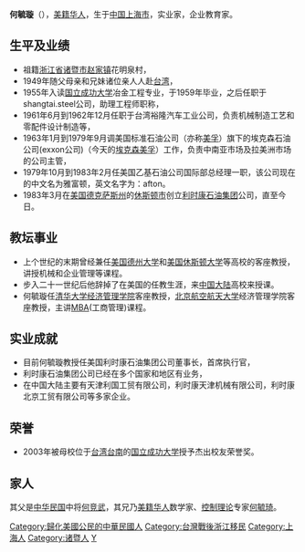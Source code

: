 {{unreferenced|time=2013-09-04T10:56:17+00:00}}
'''何毓璇'''（{{bd|1937年||catIdx=H}}），[[美籍华人|美籍华人]]，生于[[中国|中国]][[上海市|上海市]]，实业家，企业教育家。
==生平及业绩==
*祖籍[[浙江省|浙江省]][[诸暨市|诸暨市]][[赵家镇|赵家镇]]花明泉村，
*1949年随父母亲和兄妹诸位亲人人赴[[台湾|台湾]]，
*1955年入读[[国立成功大学|国立成功大学]]冶金工程专业，于1959年毕业，之后任职于shangtai.steel公司，助理工程师职称，
*1961年6月到1962年12月任职于台湾裕隆汽车工业公司，负责机械制造工艺和零配件设计制造等，
*1963年1月到1979年9月调美国标准石油公司（亦称[[標準石油|美孚]]）旗下的埃克森石油公司(exxon公司)（今天的[[埃克森美孚|埃克森美孚]]）工作，负责中南亚市场及拉美洲市场的公司主管，
*1979年10月到1983年2月任美国乙基石油公司国际部总经理一职，该公司现在的中文名为雅富顿，英文名字为：afton。
*1983年3月在[[美国|美国]][[德克萨斯州|德克萨斯州]]的[[休斯顿市|休斯顿市]]创立[[利时康石油集团|利时康石油集团]]公司，直至今日。

==教坛事业==
*上个世纪的末期曾经兼任[[美国|美国]][[德州大学|德州大学]]和[[美国|美国]][[休斯顿大学|休斯顿大学]]等高校的客座教授，讲授机械和企业管理等课程。
*步入二十一世纪后他辞掉了在美国的任教生涯，来[[中国大陆|中国大陆]]高校来授课。
*何毓璇任[[清华大学经济管理学院|清华大学经济管理学院]]客座教授，[[北京航空航天大学|北京航空航天大学]]经济管理学院客座教授，主讲[[MBA|MBA]](工商管理)课程。

==实业成就==
*目前何毓璇教授任美国利时康石油集团公司董事长，首席执行官，
*利时康石油集团公司已经在多个国家和地区有业务，
*在中国大陆主要有天津利国工贸有限公司，利时康天津机械有限公司，利时康北京工贸有限公司等多家企业。
==荣誉==
*2003年被母校位于[[台湾|台湾]][[台南|台南]]的[[国立成功大学|国立成功大学]]授予杰出校友荣誉奖。
==家人==
其父是[[中华民国|中华民国]]中将[[何竞武|何竞武]]，其兄乃[[美籍华人|美籍华人]]数学家、[[控制理论|控制理论]]专家[[何毓琦|何毓琦]]。

{{DEFAULTSORT:H}}
[[Category:歸化美國公民的中華民國人|Category:歸化美國公民的中華民國人]]
[[Category:台灣戰後浙江移民|Category:台灣戰後浙江移民]]
[[Category:上海人|Category:上海人]]
[[Category:诸暨人|Category:诸暨人]]
[[Category:何姓|Y]]